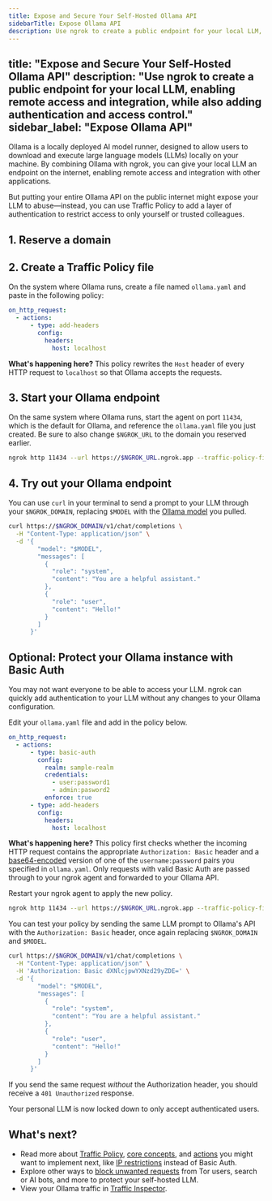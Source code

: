 ```yaml
---
title: Expose and Secure Your Self-Hosted Ollama API
sidebarTitle: Expose Ollama API
description: Use ngrok to create a public endpoint for your local LLM, enabling remote access and integration, while also adding authentication and access control.
---
```


title: "Expose and Secure Your Self-Hosted Ollama API"
description: "Use ngrok to create a public endpoint for your local LLM, enabling remote access and integration, while also adding authentication and access control."
sidebar_label: "Expose Ollama API"
---


Ollama is a locally deployed AI model runner, designed to allow users to download and execute large language models (LLMs) locally on your machine.
By combining Ollama with ngrok, you can give your local LLM an endpoint on the internet, enabling remote access and integration with other applications.

But putting your entire Ollama API on the public internet might expose your LLM to abuse—instead, you can use Traffic Policy to add a layer of authentication to restrict access to only yourself or trusted colleagues.

## 1. Reserve a domain

<ReserveDomain domain="https://your-ollama-llm.ngrok.app" />

## 2. Create a Traffic Policy file

On the system where Ollama runs, create a file named `ollama.yaml` and paste in the following policy:

```yaml
on_http_request:
  - actions:
      - type: add-headers
        config:
          headers:
            host: localhost
```

**What's happening here?** This policy rewrites the `Host` header of every HTTP request to `localhost` so that Ollama accepts the requests.

## 3. Start your Ollama endpoint

On the same system where Ollama runs, start the agent on port `11434`, which is the default for Ollama, and reference the `ollama.yaml` file you just created.
Be sure to also change `$NGROK_URL` to the domain you reserved earlier.

```bash
ngrok http 11434 --url https://$NGROK_URL.ngrok.app --traffic-policy-file ollama.yaml
```

## 4. Try out your Ollama endpoint

You can use `curl` in your terminal to send a prompt to your LLM through your `$NGROK_DOMAIN`, replacing `$MODEL` with the [Ollama model](https://ollama.com/library) you pulled.

```bash
curl https://$NGROK_DOMAIN/v1/chat/completions \
  -H "Content-Type: application/json" \
  -d '{
        "model": "$MODEL",
        "messages": [
          {
            "role": "system",
            "content": "You are a helpful assistant."
          },
          {
            "role": "user",
            "content": "Hello!"
          }
        ]
      }'
```

## Optional: Protect your Ollama instance with Basic Auth

You may not want everyone to be able to access your LLM. ngrok can quickly add authentication to your LLM without any changes to your Ollama configuration.

Edit your `ollama.yaml` file and add in the policy below.

```yaml
on_http_request:
  - actions:
      - type: basic-auth
        config:
          realm: sample-realm
          credentials:
            - user:password1
            - admin:pasword2
          enforce: true
      - type: add-headers
        config:
          headers:
            host: localhost
```

**What's happening here?**
This policy first checks whether the incoming HTTP request contains the appropriate `Authorization: Basic` header and a [base64-encoded](https://en.wikipedia.org/wiki/Base64) version of one of the `username:password` pairs you specified in `ollama.yaml`.
Only requests with valid Basic Auth are passed through to your ngrok agent and forwarded to your Ollama API.

Restart your ngrok agent to apply the new policy.

```bash
ngrok http 11434 --url https://$NGROK_URL.ngrok.app --traffic-policy-file ollama.yaml
```

You can test your policy by sending the same LLM prompt to Ollama's API with the `Authorization: Basic` header, once again replacing `$NGROK_DOMAIN` and `$MODEL`.

```bash
curl https://$NGROK_DOMAIN/v1/chat/completions \
  -H "Content-Type: application/json" \
  -H 'Authorization: Basic dXNlcjpwYXNzd29yZDE=' \
  -d '{
        "model": "$MODEL",
        "messages": [
          {
            "role": "system",
            "content": "You are a helpful assistant."
          },
          {
            "role": "user",
            "content": "Hello!"
          }
        ]
      }'
```

If you send the same request _without_ the Authorization header, you should receive a `401 Unauthorized` response.

Your personal LLM is now locked down to only accept authenticated users.

## What's next?

- Read more about [Traffic Policy](/docs/traffic-policy), [core concepts](/docs/traffic-policy/concepts), and [actions](/docs/traffic-policy/actions) you might want to implement next, like [IP restrictions](/docs/traffic-policy/actions/restrict-ips) instead of Basic Auth.
- Explore other ways to [block unwanted requests](/docs/traffic-policy/examples/block-unwanted-requests/) from Tor users, search or AI bots, and more to protect your self-hosted LLM.
- View your Ollama traffic in [Traffic Inspector](https://dashboard.ngrok.com/traffic-inspector).

<Back />
